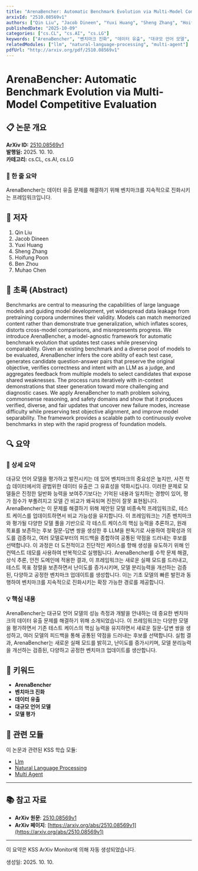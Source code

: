 ```yaml
---
title: "ArenaBencher: Automatic Benchmark Evolution via Multi-Model Competitive Evaluation"
arxivId: "2510.08569v1"
authors: ["Qin Liu", "Jacob Dineen", "Yuxi Huang", "Sheng Zhang", "Hoifung Poon", "Ben Zhou", "Muhao Chen"]
publishedDate: "2025-10-09"
categories: ["cs.CL", "cs.AI", "cs.LG"]
keywords: ["ArenaBencher", "벤치마크 진화", "데이터 유출", "대규모 언어 모델", "모델 평가"]
relatedModules: ["llm", "natural-language-processing", "multi-agent"]
pdfUrl: "http://arxiv.org/pdf/2510.08569v1"
---
```


# ArenaBencher: Automatic Benchmark Evolution via Multi-Model Competitive Evaluation


## 📋 논문 개요

<div className="paper-overview">
  <div className="overview-item">
    <strong>ArXiv ID:</strong> <a href="http://arxiv.org/pdf/2510.08569v1" target="_blank" rel="noopener">2510.08569v1</a>
  </div>
  <div className="overview-item">
    <strong>발행일:</strong> 2025. 10. 10.
  </div>
  <div className="overview-item">
    <strong>카테고리:</strong> cs.CL, cs.AI, cs.LG
  </div>
</div>

### 📌 한 줄 요약
ArenaBencher는 데이터 유출 문제를 해결하기 위해 벤치마크를 지속적으로 진화시키는 프레임워크입니다.


## 👥 저자

1. Qin Liu
2. Jacob Dineen
3. Yuxi Huang
4. Sheng Zhang
5. Hoifung Poon
6. Ben Zhou
7. Muhao Chen


## 📄 초록 (Abstract)

Benchmarks are central to measuring the capabilities of large language models and guiding model development, yet widespread data leakage from pretraining corpora undermines their validity. Models can match memorized content rather than demonstrate true generalization, which inflates scores, distorts cross-model comparisons, and misrepresents progress. We introduce ArenaBencher, a model-agnostic framework for automatic benchmark evolution that updates test cases while preserving comparability. Given an existing benchmark and a diverse pool of models to be evaluated, ArenaBencher infers the core ability of each test case, generates candidate question-answer pairs that preserve the original objective, verifies correctness and intent with an LLM as a judge, and aggregates feedback from multiple models to select candidates that expose shared weaknesses. The process runs iteratively with in-context demonstrations that steer generation toward more challenging and diagnostic cases. We apply ArenaBencher to math problem solving, commonsense reasoning, and safety domains and show that it produces verified, diverse, and fair updates that uncover new failure modes, increase difficulty while preserving test objective alignment, and improve model separability. The framework provides a scalable path to continuously evolve benchmarks in step with the rapid progress of foundation models.


## 🔍 요약

### 📝 상세 요약
대규모 언어 모델을 평가하고 발전시키는 데 있어 벤치마크의 중요성은 높지만, 사전 학습 데이터에서의 광범위한 데이터 유출은 그 유효성을 약화시킵니다. 이러한 문제로 모델들은 진정한 일반화 능력을 보여주기보다는 기억된 내용과 일치하는 경향이 있어, 평가 점수가 부풀려지고 모델 간 비교가 왜곡되며 진전이 잘못 표현됩니다. ArenaBencher는 이 문제를 해결하기 위해 제안된 모델 비종속적 프레임워크로, 테스트 케이스를 업데이트하면서 비교 가능성을 유지합니다. 이 프레임워크는 기존 벤치마크와 평가될 다양한 모델 풀을 기반으로 각 테스트 케이스의 핵심 능력을 추론하고, 원래 목표를 보존하는 후보 질문-답변 쌍을 생성한 후 LLM을 판독기로 사용하여 정확성과 의도를 검증하고, 여러 모델로부터의 피드백을 종합하여 공통된 약점을 드러내는 후보를 선택합니다. 이 과정은 더 도전적이고 진단적인 케이스를 향해 생성을 유도하기 위해 인컨텍스트 데모를 사용하여 반복적으로 실행됩니다. ArenaBencher를 수학 문제 해결, 상식 추론, 안전 도메인에 적용한 결과, 이 프레임워크는 새로운 실패 모드를 드러내고, 테스트 목표 정렬을 보존하면서 난이도를 증가시키며, 모델 분리능력을 개선하는 검증된, 다양하고 공정한 벤치마크 업데이트를 생성합니다. 이는 기초 모델의 빠른 발전과 동행하여 벤치마크를 지속적으로 진화시키는 확장 가능한 경로를 제공합니다.

### 💡 핵심 내용
ArenaBencher는 대규모 언어 모델의 성능 측정과 개발을 안내하는 데 중요한 벤치마크의 데이터 유출 문제를 해결하기 위해 소개되었습니다. 이 프레임워크는 다양한 모델을 평가하면서 기존 테스트 케이스의 핵심 능력을 유지하면서 새로운 질문-답변 쌍을 생성하고, 여러 모델의 피드백을 통해 공통된 약점을 드러내는 후보를 선택합니다. 실험 결과, ArenaBencher는 새로운 실패 모드를 밝히고, 난이도를 증가시키며, 모델 분리능력을 개선하는 검증된, 다양하고 공정한 벤치마크 업데이트를 생산합니다.


## 🔑 키워드

- **ArenaBencher**
- **벤치마크 진화**
- **데이터 유출**
- **대규모 언어 모델**
- **모델 평가**


## 🔗 관련 모듈

이 논문과 관련된 KSS 학습 모듈:

- [Llm](/modules/llm)
- [Natural Language Processing](/modules/natural-language-processing)
- [Multi Agent](/modules/multi-agent)


---

## 📚 참고 자료

- **ArXiv 원문**: [2510.08569v1](http://arxiv.org/pdf/2510.08569v1)
- **ArXiv 페이지**: [https://arxiv.org/abs/2510.08569v1](https://arxiv.org/abs/2510.08569v1)

---

<div className="paper-footer">
  <p>이 요약은 KSS ArXiv Monitor에 의해 자동 생성되었습니다.</p>
  <p>생성일: 2025. 10. 10.</p>
</div>
